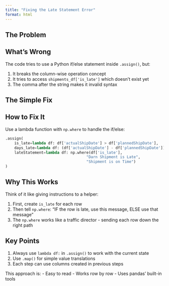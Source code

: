 ```yaml
---
title: "Fixing the Late Statement Error"
format: html
---
```


## The Problem

::: {.callout-important}
## What's Wrong
The code tries to use a Python if/else statement inside `.assign()`, but:

1. It breaks the column-wise operation concept
2. It tries to access `shipments_df['is_late']` which doesn't exist yet
3. The comma after the string makes it invalid syntax
:::

## The Simple Fix

::: {.callout-tip}
## How to Fix It
Use a lambda function with `np.where` to handle the if/else:

```python
.assign(
    is_late=lambda df: df['actualShipDate'] > df['plannedShipDate'],
    days_late=lambda df: (df['actualShipDate'] - df['plannedShipDate']).dt.days,
    lateStatement=lambda df: np.where(df['is_late'],
                                    "Darn Shipment is Late",
                                    "Shipment is on Time")
)
```
:::

## Why This Works

::: {.callout-note}
Think of it like giving instructions to a helper:

1. First, create `is_late` for each row
2. Then tell `np.where`: "IF the row is late, use this message, ELSE use that message"
3. The `np.where` works like a traffic director - sending each row down the right path
:::

## Key Points

1. Always use `lambda df:` in `.assign()` to work with the current state
2. Use `.map()` for simple value translations
3. Each step can use columns created in previous steps

This approach is:
- Easy to read
- Works row by row
- Uses pandas' built-in tools